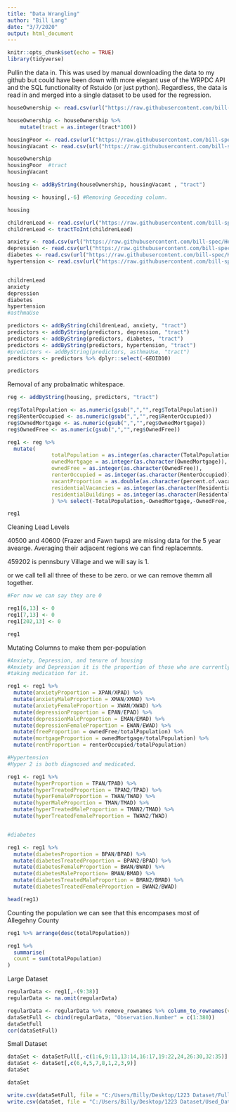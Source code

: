 ```yaml
---
title: "Data Wrangling"
author: "Bill Lang"
date: "3/7/2020"
output: html_document
---
```


```r
knitr::opts_chunk$set(echo = TRUE)
library(tidyverse)
```


Pullin the data in. This was used by manual downloading the data to my github but could have been down with more elegant use of the WRPDC API and the SQL functionality of Rstuido (or just python). Regardless, the data is read in and merged into a single dataset to be used for the regression.

```r
houseOwnership <- read.csv(url("https://raw.githubusercontent.com/bill-spec/Health-and-Housing/master/data/housingrentown%20(1).csv?token=ANWDS6XNV7UDBU2K74RWHLS6NBZE2"))

houseOwnership <- houseOwnership %>% 
    mutate(tract = as.integer(tract*100))

housingPoor <- read.csv(url("https://raw.githubusercontent.com/bill-spec/Health-and-Housing/master/data/poorhousingconditions.csv?token=ANWDS6VKUI7U6SSV7CDNC4K6NBZCS"))
housingVacant <- read.csv(url("https://raw.githubusercontent.com/bill-spec/Health-and-Housing/master/data/vacantpropusps2016q2.csv?token=ANWDS6UB3JRTY4OQFQPUJN26NBZG6"))

houseOwnership
housingPoor  #tract
housingVacant

housing <- addByString(houseOwnership, housingVacant , "tract")

housing <- housing[,-6] #Removing Geocoding column.

housing

```


```r

childrenLead <- read.csv(url("https://raw.githubusercontent.com/bill-spec/Health-and-Housing/master/data/Children%20Lead.csv?token=ANWDS6RTLZTONJHOIEG4R7S6NBZJM"))
childrenLead <- tractToInt(childrenLead)

anxiety <- read.csv(url("https://raw.githubusercontent.com/bill-spec/Health-and-Housing/master/data/Anxiety.csv?token=ANWDS6TUWZKJZPYUNHLA2S26NBZL2"))
depression <- read.csv(url("https://raw.githubusercontent.com/bill-spec/Health-and-Housing/master/data/Depression.csv?token=ANWDS6WPEYI3WKOME57EGNK6NBZRK"))
diabetes <- read.csv(url("https://raw.githubusercontent.com/bill-spec/Health-and-Housing/master/data/diabetes_all_2016.csv?token=ANWDS6WUFHOZ7UV5XUCKACC6NBZPQ"))
hypertension <- read.csv(url("https://raw.githubusercontent.com/bill-spec/Health-and-Housing/master/data/Hypertension.csv?token=ANWDS6XTPSMERYEVNKCGW2S6NBZQS"))


childrenLead
anxiety
depression
diabetes
hypertension
#asthmaUse

predictors <- addByString(childrenLead, anxiety, "tract")
predictors <- addByString(predictors, depression, "tract")
predictors <- addByString(predictors, diabetes, "tract")
predictors <- addByString(predictors, hypertension, "tract")
#predictors <- addByString(predictors, asthmaUse, "tract")
predictors <- predictors %>% dplyr::select(-GEOID10)

predictors
```


Removal of any probalmatic whitespace. 

```r
reg <- addByString(housing, predictors, "tract")

reg$TotalPopulation <- as.numeric(gsub(",","",reg$TotalPopulation))
reg$RenterOccupied <- as.numeric(gsub(",","",reg$RenterOccupied))
reg$OwnedMortgage <- as.numeric(gsub(",","",reg$OwnedMortgage))
reg$OwnedFree <- as.numeric(gsub(",","",reg$OwnedFree))

reg1 <- reg %>% 
  mutate(
              totalPopulation = as.integer(as.character(TotalPopulation)),
              ownedMortgage = as.integer(as.character(OwnedMortgage)),
              ownedFree = as.integer(as.character(OwnedFree)),
              renterOccupied = as.integer(as.character(RenterOccupied)),
              vacantProportion = as.double(as.character(percent.of.vacant.properties)),
              residentialVacancies = as.integer(as.character(ResidentialVacancies)),
              residentialBuildings = as.integer(as.character(ResidentalBuildings))
              ) %>% select(-TotalPopulation,-OwnedMortgage,-OwnedFree,-RenterOccupied,-percent.of.vacant.properties)

reg1

```



Cleaning Lead Levels 

40500 and 40600 (Frazer and Fawn twps) are missing data for the 5 year avearge. Averaging their adjacent regions we can find replacemnts. 

459202 is pennsbury Village and we will say is 1.  

or we call tell all three of these to be zero.
or we can remove themm all together. 



```r
#For now we can say they are 0

reg1[6,13] <- 0
reg1[7,13] <- 0
reg1[202,13] <- 0

reg1
```


Mutating Columns to make them per-population

```r

#Anxiety, Depression, and tenure of housing 
#Anxiety and Depression it is the proportion of those who are currently 
#taking medication for it. 

reg1 <- reg1 %>% 
  mutate(anxietyProportion = XPAN/XPAD) %>% 
  mutate(anxietyMaleProportion = XMAN/XMAD) %>% 
  mutate(anxietyFemaleProportion = XWAN/XWAD) %>% 
  mutate(depressionProportion = EPAN/EPAD) %>% 
  mutate(depressionMaleProportion = EMAN/EMAD) %>% 
  mutate(depressionFemaleProportion = EWAN/EWAD) %>% 
  mutate(freeProportion = ownedFree/totalPopulation) %>% 
  mutate(mortgageProportion = ownedMortgage/totalPopulation) %>% 
  mutate(rentProportion = renterOccupied/totalPopulation) 

#Hypertension
#Hyper 2 is both diagnosed and medicated.

reg1 <- reg1 %>% 
  mutate(hyperProportion = TPAN/TPAD) %>% 
  mutate(hyperTreatedProportion = TPAN2/TPAD) %>% 
  mutate(hyperFemaleProportion = TWAN/TWAD) %>% 
  mutate(hyperMaleProportion = TMAN/TMAD) %>% 
  mutate(hyperTreatedMaleProportion = TMAN2/TMAD) %>% 
  mutate(hyperTreatedFemaleProportion = TWAN2/TWAD)


#diabetes 

reg1 <- reg1 %>% 
  mutate(diabetesProportion = BPAN/BPAD) %>% 
  mutate(diabetesTreatedProportion = BPAN2/BPAD) %>% 
  mutate(diabetesFemaleProportion = BWAN/BWAD) %>% 
  mutate(diabetesMaleProportion= BMAN/BMAD) %>% 
  mutate(diabetesTreatedMaleProportion = BMAN2/BMAD) %>% 
  mutate(diabetesTreatedFemaleProportion = BWAN2/BWAD)

head(reg1)
```

Counting the population we can see that this encompases most of Allegehny County

```r
reg1 %>% arrange(desc(totalPopulation))

reg1 %>% 
  summarise(
  count = sum(totalPopulation)
)
```

Large Dataset

```r
regularData <- reg1[,-(9:38)]
regularData <- na.omit(regularData)

regularData <- regularData %>% remove_rownames %>% column_to_rownames(var="tract")
dataSetFull <- cbind(regularData, "Observation.Number" = c(1:380))
dataSetFull
cor(dataSetFull)
```

Small Dataset

```r
dataSet <- dataSetFull[,-c(1:6,9:11,13:14,16:17,19:22,24,26:30,32:35)]
dataSet <- dataSet[,c(6,4,5,7,8,1,2,3,9)]
dataSet
```

```r
dataSet
```


```r
write.csv(dataSetFull, file = "C:/Users/Billy/Desktop/1223 Dataset/Full_Data_Set.csv")
write.csv(dataSet, file = "C:/Users/Billy/Desktop/1223 Dataset/Used_Data_Set.csv")
```
